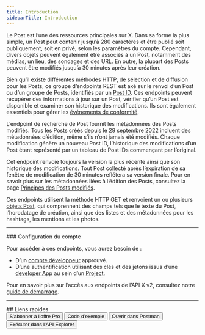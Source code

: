 ```yaml
---
title: Introduction
sidebarTitle: Introduction
---
```



Le Post est l’une des ressources principales sur X. Dans sa forme la plus simple, un Post peut contenir jusqu’à 280 caractères et être publié soit publiquement, soit en privé, selon les paramètres du compte. Cependant, divers objets peuvent également être associés à un Post, notamment des médias, un lieu, des sondages et des URL. En outre, la plupart des Posts peuvent être modifiés jusqu’à 30 minutes après leur création.

Bien qu’il existe différentes méthodes HTTP, de sélection et de diffusion pour les Posts, ce groupe d’endpoints REST est axé sur le renvoi d’un Post ou d’un groupe de Posts, identifiés par un [Post ID](/fr/resources/fundamentals/x-ids). Ces endpoints peuvent récupérer des informations à jour sur un Post, vérifier qu’un Post est disponible et examiner son historique des modifications. Ils sont également essentiels pour gérer les [événements de conformité](/fr/x-api/enterprise-gnip-2.0/fundamentals/firehouse).

L’endpoint de recherche de Post fournit les métadonnées des Posts modifiés. Tous les Posts créés depuis le 29 septembre 2022 incluent des métadonnées d’édition, même s’ils n’ont jamais été modifiés. Chaque modification génère un nouveau Post ID, l’historique des modifications d’un Post étant représenté par un tableau de Post IDs commençant par l’original.

Cet endpoint renvoie toujours la version la plus récente ainsi que son historique des modifications. Tout Post collecté après l’expiration de sa fenêtre de modification de 30 minutes reflétera sa version finale. Pour en savoir plus sur les métadonnées liées à l’édition des Posts, consultez la page [Principes des Posts modifiés](/fr/x-api/fundamentals/edit-posts).

Ces endpoints utilisent la méthode HTTP GET et renvoient un ou plusieurs [objets Post](/fr/x-api/fundamentals/data-dictionary), qui comprennent des champs tels que le texte du Post, l’horodatage de création, ainsi que des listes et des métadonnées pour les hashtags, les mentions et les photos.

---

<Note>
  ### Configuration du compte

  Pour accéder à ces endpoints, vous aurez besoin de :

  - D’un [compte développeur](https://developer.x.com/en/portal/petition/essential/basic-info) approuvé.
  - D’une authentification utilisant des clés et des jetons issus d’une [developer App](/fr/resources/fundamentals/developer-apps) au sein d’un [Project](/fr/resources/fundamentals/projects).

  Pour en savoir plus sur l’accès aux endpoints de l’API X v2, consultez notre [guide de démarrage](/fr/x-api/getting-started/getting-access).
</Note>

---

<div id="quick-links">
  ## Liens rapides
</div>

<div className="flex space-x-2.5">
  <Button href="fr/Quickstart">
    S’abonner à l’offre Pro
  </Button>

  <Button href="https://github.com/xdevplatform/Twitter-API-v2-sample-code">
    Code d’exemple
  </Button>

  <Button href="https://www.postman.com/xapidevelopers/twitter-s-public-workspace/collection/9956214-784efcda-ed4c-4491-a4c0-a26470a67400?ctx=documentation">
    Ouvrir dans Postman
  </Button>

  <Button href="https://developer.x.com/apitools/api?endpoint=/2/tweets&method=get">
    Exécuter dans l’API Explorer
  </Button>
</div>